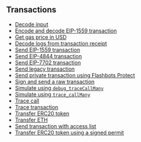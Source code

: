 ## Transactions

- [Decode input](/examples/transactions/decode_input)
- [Encode and decode EIP-1559 transaction](/examples/transactions/encode_decode_eip1559)
- [Get gas price in USD](/examples/transactions/gas_price_usd)
- [Decode logs from transaction receipt](/examples/transactions/decode_receipt_log)
- [Send EIP-1559 transaction](/examples/transactions/send_eip1559_transaction)
- [Send EIP-4844 transaction](/examples/transactions/send_eip4844_transaction)
- [Send EIP-7702 transaction](/examples/transactions/send_eip7702_transaction)
- [Send legacy transaction](/examples/transactions/send_legacy_transaction)
- [Send private transaction using Flashbots Protect](/examples/transactions/send_private_transaction)
- [Sign and send a raw transaction](/examples/transactions/send_raw_transaction)
- [Simulate using `debug_traceCallMany`](/examples/transactions/debug_trace_call_many)
- [Simulate using `trace_callMany`](/examples/transactions/trace_call_many)
- [Trace call](/examples/transactions/trace_call)
- [Trace transaction](/examples/transactions/trace_transaction)
- [Transfer ERC20 token](/examples/transactions/transfer_erc20)
- [Transfer ETH](/examples/transactions/transfer_eth)
- [Send transaction with access list](/examples/transactions/with_access_list)
- [Transfer ERC20 token using a signed permit](/examples/transactions/permit2_signature_transfer)
